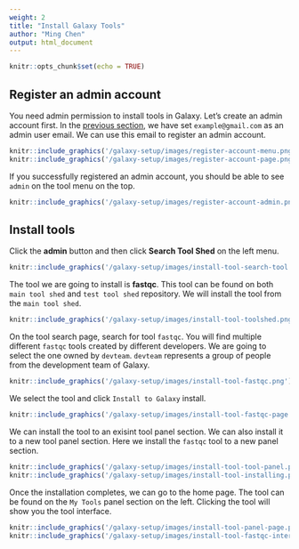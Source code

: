 ```yaml
---
weight: 2
title: "Install Galaxy Tools"
author: "Ming Chen"
output: html_document
---
```


```r
knitr::opts_chunk$set(echo = TRUE)
```


## Register an admin account

You need admin permission to install tools in Galaxy. Let's create an admin account first. In the [previous section](/galaxy-setup/launch-galaxy-instance), we have set `example@gmail.com` as an admin user email. We can use this email to register an admin account.

```r
knitr::include_graphics('/galaxy-setup/images/register-account-menu.png')
knitr::include_graphics('/galaxy-setup/images/register-account-page.png')
```

If you successfully registered an admin account, you should be able to see `admin` on the tool menu on the top.

```r
knitr::include_graphics('/galaxy-setup/images/register-account-admin.png')
```

## Install tools

Click the **admin** button and then click **Search Tool Shed** on the left menu.

```r
knitr::include_graphics('/galaxy-setup/images/install-tool-search-tool.png')
```

The tool we are going to install is **fastqc**. This tool can be found on both `main tool shed` and `test tool shed` repository. We will install the tool from the `main tool shed`.

```r
knitr::include_graphics('/galaxy-setup/images/install-tool-toolshed.png')
```

On the tool search page, search for tool `fastqc`. You will find multiple different `fastqc` tools created by different developers. We are going to select the one owned by `devteam`. `devteam` represents a group of people from the development team of Galaxy.

```r
knitr::include_graphics('/galaxy-setup/images/install-tool-fastqc.png')
```

We select the tool and click `Install to Galaxy` install.

```r
knitr::include_graphics('/galaxy-setup/images/install-tool-fastqc-page.png')
```

We can install the tool to an exisint tool panel section. We can also install it to a new tool panel section. Here we install the `fastqc` tool to a new panel section.

```r
knitr::include_graphics('/galaxy-setup/images/install-tool-tool-panel.png')
knitr::include_graphics('/galaxy-setup/images/install-tool-installing.png')
```

Once the installation completes, we can go to the home page. The tool can be found on the `My Tools` panel section on the left. Clicking the tool will show you the tool interface.

```r
knitr::include_graphics('/galaxy-setup/images/install-tool-panel-page.png')
knitr::include_graphics('/galaxy-setup/images/install-tool-fastqc-interface.png')
```
